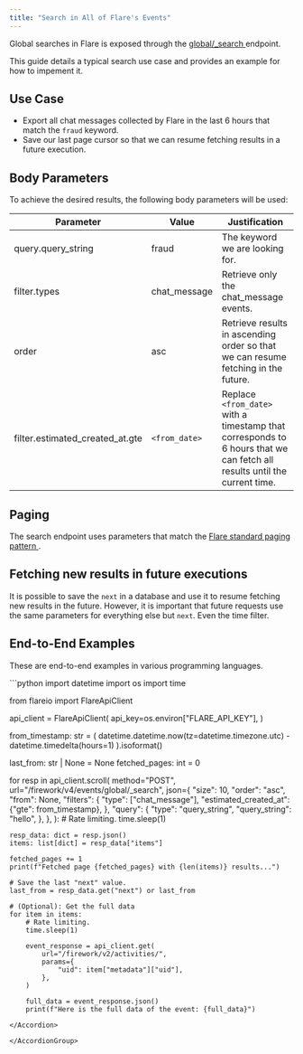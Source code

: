 ```yaml
---
title: "Search in All of Flare's Events"
---
```


Global searches in Flare is exposed through the
[global/_search <Icon icon="code" size={16} />](/api-reference/v4/endpoints/global-search)
endpoint.

This guide details a typical search use case and provides an example for how to impement it.


## Use Case

- Export all chat messages collected by Flare in the last 6 hours that match the `fraud` keyword.
- Save our last page cursor so that we can resume fetching results in a future execution.

## Body Parameters

To achieve the desired results, the following body parameters will be used:

| Parameter | Value | Justification |
| --------- | ----- | ------------- |
| query.query_string | fraud | The keyword we are looking for. |
| filter.types | chat_message | Retrieve only the chat_message events. |
| order | asc | Retrieve results in ascending order so that we can resume fetching in the future. |
| filter.estimated_created_at.gte | `<from_date>` | Replace `<from_date>` with a timestamp that corresponds to 6 hours that we can fetch all results until the current time.


## Paging

The search endpoint uses parameters that match the
[Flare standard paging pattern <Icon icon="book" size={16} />](/concepts/paging).


## Fetching new results in future executions

It is possible to save the `next` in a database and use it to resume fetching new results in the future.
However, it is important that future requests use the same parameters for everything else but `next`. Even the time filter.

## End-to-End Examples

These are end-to-end examples in various programming languages.

<AccordionGroup>

<Accordion title="Python SDK Example">
```python
import datetime
import os
import time

from flareio import FlareApiClient


api_client = FlareApiClient(
    api_key=os.environ["FLARE_API_KEY"],
)

from_timestamp: str = (
    datetime.datetime.now(tz=datetime.timezone.utc) - datetime.timedelta(hours=1)
).isoformat()

last_from: str | None = None
fetched_pages: int = 0

for resp in api_client.scroll(
    method="POST",
    url="/firework/v4/events/global/_search",
    json={
        "size": 10,
        "order": "asc",
        "from": None,
        "filters": {
            "type": ["chat_message"],
            "estimated_created_at": {"gte": from_timestamp},
        },
        "query": {
            "type": "query_string",
            "query_string": "hello",
        },
    },
):
    # Rate limiting.
    time.sleep(1)

    resp_data: dict = resp.json()
    items: list[dict] = resp_data["items"]

    fetched_pages += 1
    print(f"Fetched page {fetched_pages} with {len(items)} results...")

    # Save the last "next" value.
    last_from = resp_data.get("next") or last_from

    # (Optional): Get the full data
    for item in items:
        # Rate limiting.
        time.sleep(1)

        event_response = api_client.get(
            url="/firework/v2/activities/",
            params={
                "uid": item["metadata"]["uid"],
            },
        )

        full_data = event_response.json()
        print(f"Here is the full data of the event: {full_data}")
```
</Accordion>

</AccordionGroup>
